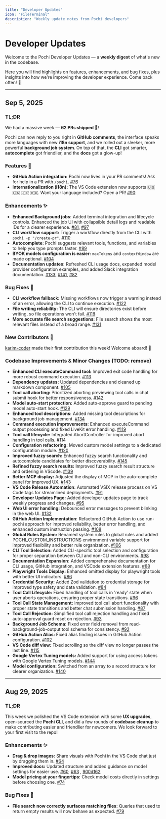```yaml
---
title: "Developer Updates"
icon: "FileTerminal"
description: "Weekly update notes from Pochi developers"
---
```


# Developer Updates

Welcome to the Pochi Developer Updates — a **weekly digest** of what's new in the codebase.

Here you will find highlights on features, enhancements, and bug fixes, plus insights into how we're improving the developer experience. Come back often! 👋

---

## Sep 5, 2025

### TL;DR

We had a massive week — **62 PRs shipped** 🎉!

Pochi can now reply to you right in **GitHub comments**, the interface speaks more languages with new **i18n support**, and we rolled out a sleeker, more powerful **background job system**. On top of that, the **CLI** got smarter, **autocomplete** got friendlier, and the **docs** got a glow-up!

### Features 🚀

- **GitHub Action integration:** Pochi now lives in your PR comments! Ask for help in a PR with `/pochi`. [#76](https://github.com/TabbyML/pochi/pull/76)
- **Internationalization (i18n):** The VS Code extension now supports 🇺🇸 🇨🇳 🇯🇵 🇰🇷. Want your language included? Open a PR! [#90](https://github.com/TabbyML/pochi/pull/90)

### Enhancements ✨

- **Enhanced Background jobs:** Added terminal integration and lifecycle controls. Enhanced the job UI with collapsible detail logs and readable IDs for a clearer experience. [#81](https://github.com/TabbyML/pochi/pull/81), [#97](https://github.com/TabbyML/pochi/pull/97)
- **CLI workflow support:** Trigger a workflow directly from the CLI with `pochi -p "/create-pr"`. [#110](https://github.com/TabbyML/pochi/pull/110)
- **Autocomplete:** Pochi suggests relevant tools, functions, and variables to help you type prompts faster. [#89](https://github.com/TabbyML/pochi/pull/89)
- **BYOK models configuration is easier:** `maxTokens` and `contextWindow` are made optional. [#104](https://github.com/TabbyML/pochi/pull/104)
- **Documentation updates:** Refreshed CLI usage docs, expanded model provider configuration examples, and added Slack integration documentation. [#133](https://github.com/TabbyML/pochi/pull/133), [#141](https://github.com/TabbyML/pochi/pull/141), [#82](https://github.com/TabbyML/pochi/pull/82)

### Bug Fixes 🐛

- **CLI workflow fallback:** Missing workflows now trigger a warning instead of an error, allowing the CLI to continue execution. [#122](https://github.com/TabbyML/pochi/pull/122)
- **File writing reliability:** The CLI will ensure directories exist before writing, so file operations won't fail. [#118](https://github.com/TabbyML/pochi/pull/118)
- **More accurate file search suggestions:** File search shows the most relevant files instead of a broad range. [#131](https://github.com/TabbyML/pochi/pull/131)

### New Contributors 🐾

[karim-coder](https://github.com/karim-coder) made their first contribution this week! Welcome aboard! 🎉

### Codebase Improvements & Minor Changes (TODO: remove)

- **Enhanced CLI executeCommand tool:** Improved exit code handling for more robust command execution. [#113](https://github.com/TabbyML/pochi/pull/113)
- **Dependency updates:** Updated dependencies and cleaned up markdown component. [#105](https://github.com/TabbyML/pochi/pull/105)
- **Tool call aborting:** Prioritized aborting previewing tool calls in chat submit hook for better responsiveness. [#142](https://github.com/TabbyML/pochi/pull/142)
- **Model auto-start protection:** Added auto-approve guard to pending model auto-start hook. [#129](https://github.com/TabbyML/pochi/pull/129)
- **Enhanced tool descriptions:** Added missing tool descriptions for background job management. [#134](https://github.com/TabbyML/pochi/pull/134)
- **Command execution improvements:** Enhanced executeCommand output processing and fixed LiveKit error handling. [#119](https://github.com/TabbyML/pochi/pull/119)
- **Tool call lifecycle:** Integrated AbortController for improved abort handling in tool calls. [#114](https://github.com/TabbyML/pochi/pull/114)
- **Configuration refactoring:** Moved custom model settings to a dedicated configuration module. [#120](https://github.com/TabbyML/pochi/pull/120)
- **Improved fuzzy search:** Enhanced fuzzy search functionality and autocomplete candidates for better discoverability. [#145](https://github.com/TabbyML/pochi/pull/145)
- **Refined fuzzy search results:** Improved fuzzy search result structure and ordering in VScode. [#139](https://github.com/TabbyML/pochi/pull/139)
- **Better MCP display:** Adjusted the display of MCP in the auto-complete panel for improved UX. [#143](https://github.com/TabbyML/pochi/pull/143)
- **VS Code Release Automation:** Automated VSIX release process on VS Code tags for streamlined deployments. [#91](https://github.com/TabbyML/pochi/pull/91)
- **Developer Updates Page:** Added developer updates page to track weekly progress and changes. [#95](https://github.com/TabbyML/pochi/pull/95)
- **Web UI error handling:** Debounced error messages to prevent blinking in the web UI. [#132](https://github.com/TabbyML/pochi/pull/132)
- **GitHub Action Implementation:** Refactored GitHub Action to use run-pochi approach for improved reliability, better error handling, and enhanced custom instruction passing. [#108](https://github.com/TabbyML/pochi/pull/108)
- **Global Rules System:** Renamed system rules to global rules and added POCHI_CUSTOM_INSTRUCTIONS environment variable support for improved flexibility and better rule organization. [#106](https://github.com/TabbyML/pochi/pull/106)
- **CLI Tool Selection:** Added CLI-specific tool selection and configuration for proper separation between CLI and non-CLI environments. [#98](https://github.com/TabbyML/pochi/pull/98)
- **Documentation Expansion:** Added comprehensive documentation for CLI usage, GitHub integration, and VSCode extension features. [#88](https://github.com/TabbyML/pochi/pull/88)
- **Playwright Tools Display:** Enhanced omitted display for playwright tools with better UI indicators. [#86](https://github.com/TabbyML/pochi/pull/86)
- **Credential Security:** Added Zod validation to credential storage for improved type safety and data validation. [#84](https://github.com/TabbyML/pochi/pull/84)
- **Tool Call Lifecycle:** Fixed handling of tool calls in 'ready' state when user aborts operations, ensuring proper state transitions. [#96](https://github.com/TabbyML/pochi/pull/96)
- **Tool Call State Management:** Improved tool call abort functionality with proper state transitions and better chat submission handling. [#87](https://github.com/TabbyML/pochi/pull/87)
- **Tool Call Rejection:** Simplified tool call rejection handling and fixed auto-approval guard reset on rejection. [#93](https://github.com/TabbyML/pochi/pull/93)
- **Background Job Schema:** Fixed error field removal from read-background-job-output tool schema for consistency. [#92](https://github.com/TabbyML/pochi/pull/92)
- **GitHub Action Alias:** Fixed alias finding issues in GitHub Action configuration. [#102](https://github.com/TabbyML/pochi/pull/102)
- **VS Code diff view:** Fixed scrolling so the diff view no longer passes the last line. [#115](https://github.com/TabbyML/pochi/pull/115)
- **Google Vertex Tuning models:** Added support for using access tokens with Google Vertex Tuning models. [#144](https://github.com/TabbyML/pochi/pull/144)
- **Model configuration:** Switched from an array to a record structure for clearer organization. [#140](https://github.com/TabbyML/pochi/pull/140)

---

## Aug 29, 2025

### TL;DR

This week we polished the VS Code extension with some **UX upgrades**, open-sourced the **Pochi CLI**, and did a few rounds of **codebase cleanup** to make contributing easier and friendlier for newcomers. We look forward to your first visit to the repo!

### Enhancements ✨

- **Drag & drop images:** Share visuals with Pochi in the VS Code chat just by dragging them in. [#64](https://github.com/TabbyML/pochi/pull/64)
- **Improved docs:** Updated structure and added guidance on model settings for easier use. [#60](https://github.com/TabbyML/pochi/pull/60), [#63](https://github.com/TabbyML/pochi/pull/63) , [900d162](https://github.com/TabbyML/pochi/commit/900d1629c4e97833e24a4450c438a585dca583d4)
- **Model pricing at your fingertips:** Check model costs directly in settings before choosing one. [#74](https://github.com/TabbyML/pochi/pull/74)

### Bug Fixes 🐛

- **File search now correctly surfaces matching files:** Queries that used to return empty results will now behave as expected. [#79](https://github.com/TabbyML/pochi/pull/79)